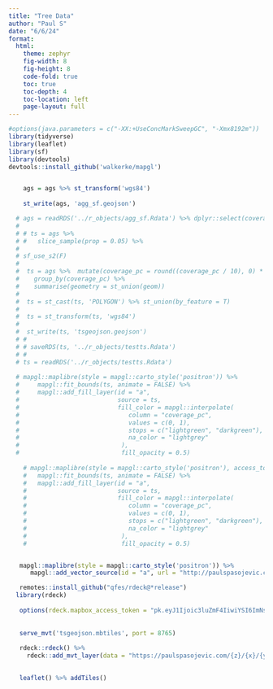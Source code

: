 ```yaml
---
title: "Tree Data"
author: "Paul S"
date: "6/6/24"
format: 
  html:
    theme: zephyr
    fig-width: 8
    fig-height: 8
    code-fold: true
    toc: true
    toc-depth: 4
    toc-location: left
    page-layout: full
---
```


```r
#options(java.parameters = c("-XX:+UseConcMarkSweepGC", "-Xmx8192m"))
library(tidyverse)
library(leaflet)
library(sf)
library(devtools)
devtools::install_github('walkerke/mapgl')


    ags = ags %>% st_transform('wgs84')
    
    st_write(ags, 'agg_sf.geojson')

  # ags = readRDS('../r_objects/agg_sf.Rdata') %>% dplyr::select(coverage_pc)
  # 
  # # ts = ags %>%
  # #   slice_sample(prop = 0.05) %>%
  # 
  # sf_use_s2(F)
  #   
  #  ts = ags %>%  mutate(coverage_pc = round((coverage_pc / 10), 0) * 10 ) %>%
  #    group_by(coverage_pc) %>%
  #    summarise(geometry = st_union(geom))
  #  
  #  ts = st_cast(ts, 'POLYGON') %>% st_union(by_feature = T)
  #  
  #  ts = st_transform(ts, 'wgs84')
  #  
  #  st_write(ts, 'tsgeojson.geojson')
  # # 
  # # saveRDS(ts, '../r_objects/testts.Rdata')
  # # 
  # ts = readRDS('../r_objects/testts.Rdata')
  
  # mapgl::maplibre(style = mapgl::carto_style('positron')) %>%
  #     mapgl::fit_bounds(ts, animate = FALSE) %>%
  #     mapgl::add_fill_layer(id = "a",
  #                           source = ts,
  #                           fill_color = mapgl::interpolate(
  #                              column = "coverage_pc",
  #                              values = c(0, 1),
  #                              stops = c("lightgreen", "darkgreen"),
  #                              na_color = "lightgrey"
  #                            ),
  #                            fill_opacity = 0.5)
  
    # mapgl::maplibre(style = mapgl::carto_style('positron'), access_token = "pk.eyJ1Ijoic3luZmF4IiwiYSI6ImNseWUxc3RzaDA5c2gybHBwOHB6NjN1ZnEifQ.jxTTKTVd7dUgp9V0_i9GNA") %>%
    #   mapgl::fit_bounds(ts, animate = FALSE) %>%
    #   mapgl::add_fill_layer(id = "a",
    #                         source = ts,
    #                         fill_color = mapgl::interpolate(
    #                            column = "coverage_pc",
    #                            values = c(0, 1),
    #                            stops = c("lightgreen", "darkgreen"),
    #                            na_color = "lightgrey"
    #                          ),
    #                          fill_opacity = 0.5)


   mapgl::maplibre(style = mapgl::carto_style('positron')) %>%
      mapgl::add_vector_source(id = "a", url = "http://paulspasojevic.com/vectors/{z}/{x}/{y}.pbf")

   remotes::install_github("qfes/rdeck@*release")
  library(rdeck)
   
   options(rdeck.mapbox_access_token = "pk.eyJ1Ijoic3luZmF4IiwiYSI6ImNseWUxaXd6OTA5N2EybW9uYXh5aHcxOGkifQ.lQ-i1ASbxkfCp5YttRLPQA")
   
   
   serve_mvt('tsgeojson.mbtiles', port = 8765)
   
   rdeck::rdeck() %>%
     rdeck::add_mvt_layer(data = "https://paulspasojevic.com/{z}/{x}/{y}.pbf")

  
   leaflet() %>% addTiles()
   
 
```